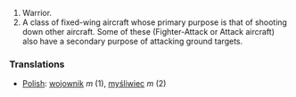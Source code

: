 #Warrior.
#A class of fixed-wing aircraft whose primary purpose is that of shooting down other aircraft.  Some of these (Fighter-Attack or Attack aircraft) also have a secondary purpose of attacking ground targets.

===Translations===
*[[Polish]]: [[wojownik]] ''m'' (1), [[myśliwiec]] ''m'' (2)